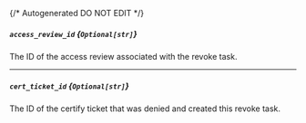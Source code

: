 {/* Autogenerated DO NOT EDIT  */}
##### `access_review_id` *{`Optional[str]`}*
The ID of the access review associated with the revoke task.

---
##### `cert_ticket_id` *{`Optional[str]`}*
The ID of the certify ticket that was denied and created this revoke task.


